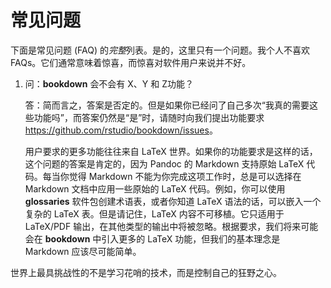 # 常见问题

下面是常见问题 (FAQ) 的*完整*列表。是的，这里只有一个问题。我个人不喜欢 FAQs。它们通常意味着惊喜，而惊喜对软件用户来说并不好。

1. 问：**bookdown** 会不会有 X、Y 和 Z功能？

    答：简而言之，答案是否定的。但是如果你已经问了自己多次“我真的需要这些功能吗”，而答案仍然是“是”时，请随时向我们提出功能要求 <https://github.com/rstudio/bookdown/issues>。

    用户要求的更多功能往往来自 LaTeX 世界。如果你的功能要求是这样的话，这个问题的答案是肯定的，因为 Pandoc 的 Markdown 支持原始  LaTeX 代码。每当你觉得 Markdown 不能为你完成这项工作时，总是可以选择在 Markdown 文档中应用一些原始的 LaTeX 代码。例如，你可以使用 **glossaries** 软件包创建术语表，或者你知道 LaTeX 语法的话，可以嵌入一个复杂的 LaTeX 表。但是请记住，LaTeX 内容不可移植。它只适用于 LaTeX/PDF 输出，在其他类型的输出中将被忽略。根据要求，我们将来可能会在 **bookdown** 中引入更多的 LaTeX 功能，但我们的基本理念是 Markdown 应该尽可能简单。

世界上最具挑战性的不是学习花哨的技术，而是控制自己的狂野之心。
